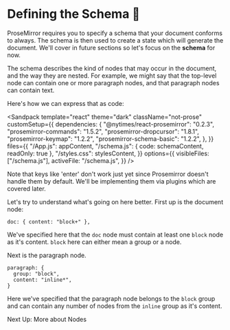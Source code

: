 
# Defining the Schema 🍱

ProseMirror requires you to specify a schema that your document conforms to always. The schema is then used to create a state which will generate the document. We'll cover in future sections so let's focus on the **schema** for now.

The schema describes the kind of nodes that may occur in the document, and the way they are nested. For example, we might say that the top-level node can contain one or more paragraph nodes, and that paragraph nodes can contain text.

Here's how we can express that as code:

<Sandpack
  template="react"
  theme="dark"
  className="not-prose"
  customSetup={{
    dependencies: {
      "@nytimes/react-prosemirror": "0.2.3",
      "prosemirror-commands": "1.5.2",
      "prosemirror-dropcursor": "1.8.1",
      "prosemirror-keymap": "1.2.2",
      "prosemirror-schema-basic": "1.2.2",
    },
  }}
  files={{
    "/App.js": appContent,
    "/schema.js": { code: schemaContent, readOnly: true },
    "/styles.css": stylesContent,
  }}
  options={{
    visibleFiles: ["/schema.js"],
    activeFile: "/schema.js",
  }}
/>

<div className="callout">
  Note that keys like 'enter' don't work just yet since Prosemirror doesn't
  handle them by default. We'll be implementing them via plugins which are
  covered later.
</div>

Let's try to understand what's going on here better. First up is the document node:

```
doc: { content: "block+" },
```

We've specified here that the `doc` node must contain at least one `block` node as it's content. `block` here can either mean a group or a node.

Next is the paragraph node.

```
paragraph: {
  group: "block",
  content: "inline*",
}
```

Here we've specified that the paragraph node belongs to the `block` group and can contain any number of nodes from the `inline` group as it's content.

<Spacer space={10} />

Next Up: <Link to="/nodetodom" className="no-underline hover:text-green-600">More about Nodes <ArrowRight className="inline-block"/></Link>
